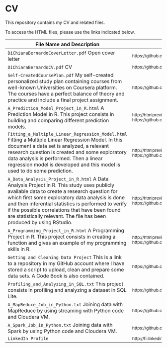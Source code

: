# CV

This repository contains my CV and related files.

To access the HTML files, please use the links indicated below.

File Name and Description                                             | File Link   
--------------------------------------------------------------------- | ----------
<code>DiChiaraBernardoCoverLetter.pdf</code> Open cover letter | <sub>https://github.com/BerniHacker/CV/blob/master/DiChiaraBernardoCoverLetter24082018.pdf</sub>
<code>DiChiaraBernardoCV.pdf</code> CV | <sub>https://github.com/BerniHacker/CV/blob/master/DiChiaraBernardoCV_23082018.pdf</sub>
<code>Self-CreatedCoursePlan.pdf</code> My self-created personalized study plan containing courses from well-known Universities on Coursera platform. The courses have a perfect balance of theory and practice and include a final project assignment. | <sub>https://github.com/BerniHacker/CV/blob/master/Self-CreatedCoursePlan.pdf</sub>
<code>A_Prediction_Model_Project_in_R.html</code> A Prediction Model in R. This project consists in building and comparing different prediction models. | <sub>http://htmlpreview.github.io/?https://github.com/BerniHacker/CV/blob/master/A_Prediction_Model_Project_in_R.html</sub>
<code>Fitting_a_Multiple_Linear_Regression_Model.html</code> Fitting a Multiple Linear Regression Model.  In this document a data set is analyzed, a relevant research question is created and some exploratory data analysis is performed. Then a linear regression model is developed and this model is used to do some prediction. | <sub>http://htmlpreview.github.io/?https://github.com/BerniHacker/CV/blob/master/Fitting_a_Multiple_Linear_Regression_Model.html</sub>
<code>A_Data_Analysis_Project_in_R.html</code> A Data Analysis Project in R. This study uses publicly available data to create a research question for which first some exploratory data analysis is done and then inferential statistics is performed to verify if the possible correlations that have been found are statistically relevant. The file has been produced by using RStudio. | <sub>http://htmlpreview.github.io/?https://github.com/BerniHacker/CV/blob/master/A_Data_Analysis_Project_in_R.html</sub>
<code>A_Programming_Project_in_R.html</code> A Programming Project in R. This project consists in creating a function and gives an example of my programming skills in R. | <sub>http://htmlpreview.github.io/?https://github.com/BerniHacker/CV/blob/master/A_Programming_Project_in_R.html</sub>
<code>Getting and Cleaning Data Project</code> This is a link to a repository in my GitHub account where I have stored a script to upload, clean and prepare some data sets. A Code Book is also contained. | <sub>https://github.com/BerniHacker/GettingAndCleaningData</sub>
<code>Profiling_and_Analyzing_in_SQL.txt</code> This project consists in profiling and analyzing a dataset in SQL Lite. | <sub>https://github.com/BerniHacker/CV/blob/master/Profiling_and_Analyzing_in_SQL.txt</sub>
<code>A_MapReduce_Job_in_Python.txt</code> Joining data with MapReduce by using streaming with Python code and Cloudera VM. | <sub>https://github.com/BerniHacker/CV/blob/master/A_MapReduce_Job_in_Python.txt</sub>
<code>A_Spark_Job_in_Python.txt</code> Joining data with Spark by using Python code and Cloudera VM. | <sub>https://github.com/BerniHacker/CV/blob/master/A_Spark_Job_in_Python.txt</sub>
<code>LinkedIn Profile</code> | <sub>http://fi.linkedin.com/in/bernardodichiara</sub>